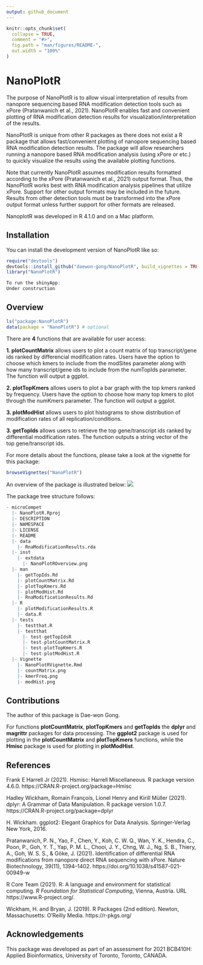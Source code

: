 ```yaml
---
output: github_document
---
```


<!-- README.md is generated from README.Rmd. Please edit that file -->

```r
knitr::opts_chunk$set(
  collapse = TRUE,
  comment = "#>",
  fig.path = "man/figures/README-",
  out.width = "100%"
)
```

# NanoPlotR

<!-- badges: start -->
<!-- badges: end -->

The purpose of NanoPlotR is to allow visual interpretation of results from nanopore sequencing based RNA modification detection tools such as xPore (Pratanwanich et al., 2021). NanoPlotR enables fast and convenient plotting of RNA modification detection results for visualization/interpretation of the results.

NanoPlotR is unique from other R packages as there does not exist a R package that allows fast/convenient plotting of nanopore sequencing based RNA modification detection results. The package will allow researchers running a nanopore based RNA modification analysis (using xPore or etc.) to quickly visualize the results using the available plotting functions.

Note that currently NanoPlotR assumes modification results formatted according to the xPore (Pratanwanich et al., 2021) output format. Thus, the NanoPlotR works best with RNA modification analysis pipelines that utilize xPore. Support for other output formats may be included in the future. Results from other detection tools must be transformed into the xPore output format unless further support for other formats are released.

NanoplotR was developed in R 4.1.0 and on a Mac platform.

## Installation

You can install the development version of NanoPlotR like so:

```r
require("devtools")
devtools::install_github("daewon-gong/NanoPlotR", build_vignettes = TRUE)
library("NanoPlotR")

To run the shinyApp:
Under construction
```

## Overview
```r
ls("package:NanoPlotR")
data(package = "NanoPlotR") # optional
```

There are **4** functions that are available for user access:

**1. plotCountMatrix** allows users to plot a count matrix of top transcript/gene ids ranked by differencial modification rates. Users have the option to choose which kmers to include from the modSites parameter along with how many transcript/gene ids to include from the numTopIds parameter. The function will output a ggplot.

**2. plotTopKmers** allows users to plot a bar graph with the top kmers ranked by frequency. Users have the option to choose how many top kmers to plot through the numKmers parameter. The function will output a ggplot.

**3. plotModHist** allows users to plot histograms to show distribution of modification rates of all replication/conditions.

**3. getTopIds** allows users to retrieve the top gene/transcript ids ranked by differential modification rates. The function outputs a string vector of the top gene/transcript ids.

For more details about the functions, please take a look at the vignette for
this package:

```r
browseVignettes("NanoPlotR")
```

An overview of the package is illustrated below:
![](./inst/extdata/NanoPlotROverview.png)

The package tree structure follows:

```r
- microCompet
  |- NanoPlotR.Rproj
  |- DESCRIPTION
  |- NAMESPACE
  |- LICENSE
  |- README
  |- data
    |- RnaModificationResults.rda
  |- inst
    |- extdata
      |- NanoPlotROverview.png
  |- man
    |- getTopIds.Rd
    |- plotCountMatrix.Rd
    |- plotTopKmers.Rd
    |- plotModHist.Rd
    |- RnaModificationResults.Rd
  |- R
    |- plotModificationResults.R
    |- data.R
  |- tests
    |- testthat.R
    |- testthat
      |- test-getTopIdsR
      |- test-plotCountMatrix.R
      |- test-plotTopKmers.R
      |- test-plotModHist.R
  |- Vignette
    |- NanoPlotRVignette.Rmd
    |- countMatrix.png
    |- kmerFreq.png
    |- modHist.png
```

## Contributions
The author of this package is Dae-won Gong.

For functions **plotCountMatrix**, **plotTopKmers** and **getTopIds** the **dplyr** and **magrittr** packages for data processing. The **ggplot2** package is used for plotting in the **plotCountMatrix** and **plotTopKmers** functions, while the **Hmisc** package is used for plotting in **plotModHist**.

## References
Frank E Harrell Jr (2021). Hsmisc: Harrell Miscellaneous. R package version 4.6.0. https://CRAN.R-project.org/package=Hmisc

Hadley Wickham, Romain François, Lionel Henry and Kirill Müller (2021). dplyr: A Grammar of
Data Manipulation. R package version 1.0.7. https://CRAN.R-project.org/package=dplyr
  
H. Wickham. ggplot2: Elegant Graphics for Data Analysis. Springer-Verlag New York, 2016.

Pratanwanich, P. N., Yao, F., Chen, Y., Koh, C. W. Q., Wan, Y. K., Hendra, C., Poon, P., Goh, Y. T., Yap, P. M. L., Chooi, J. Y., Chng, W. J., Ng, S. B., Thiery, A., Goh, W. S. S., & Göke, J. (2021). Identification of differential RNA modifications from nanopore direct RNA sequencing with xPore. Nature Biotechnology, 39(11), 1394–1402. https://doi.org/10.1038/s41587-021-00949-w

R Core Team (2021). R: A language and environment for statistical computing. *R Foundation for Statistical Computing*, Vienna, Austria. URL https://www.R-project.org/.

Wickham, H. and Bryan, J. (2019). R Packages (2nd edition). Newton, Massachusetts: O’Reilly Media. https://r-pkgs.org/


## Acknowledgements
This package was developed as part of an assessment for 2021 BCB410H: Applied
Bioinformatics, University of Toronto, Toronto, CANADA.
